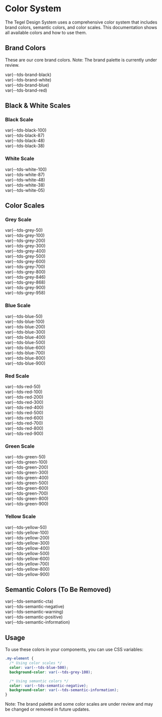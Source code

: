 
<Meta title="Foundations/Color System" />

<style>
{`
  .color-grid {
    display: flex;
    flex-direction: column;
    gap: 0px;
    margin-top: 48px;
    margin-bottom: 48px;
  }
  .color-item {
    display: flex;
    align-items: center;
    padding: 16px;
    color: white;
    min-height: 48px;
  }
  .color-item.light-text {
    color: #000;
  }
`}
</style>

# Color System

The Tegel Design System uses a comprehensive color system that includes brand colors, semantic colors, and color scales. This documentation shows all available colors and how to use them.

## Brand Colors

These are our core brand colors. Note: The brand palette is currently under review.

<div className="color-grid">
  <div className="color-item" style={{ backgroundColor: '#000' }}>var(--tds-brand-black)</div>
  <div className="color-item light-text" style={{ backgroundColor: '#fff', border: '1px solid #e5e5e5' }}>var(--tds-brand-white)</div>
  <div className="color-item" style={{ backgroundColor: '#041e42' }}>var(--tds-brand-blue)</div>
  <div className="color-item" style={{ backgroundColor: '#d6001c' }}>var(--tds-brand-red)</div>
</div>

## Black & White Scales

### Black Scale
<div className="color-grid">
  <div className="color-item" style={{ backgroundColor: 'rgb(0 0 0 / 100%)' }}>var(--tds-black-100)</div>
  <div className="color-item" style={{ backgroundColor: 'rgb(0 0 0 / 87%)' }}>var(--tds-black-87)</div>
  <div className="color-item" style={{ backgroundColor: 'rgb(0 0 0 / 48%)' }}>var(--tds-black-48)</div>
  <div className="color-item" style={{ backgroundColor: 'rgb(0 0 0 / 38%)' }}>var(--tds-black-38)</div>
</div>

### White Scale
<div className="color-grid">
  <div className="color-item light-text" style={{ backgroundColor: 'rgb(255 255 255 / 100%)', border: '1px solid #e5e5e5' }}>var(--tds-white-100)</div>
  <div className="color-item light-text" style={{ backgroundColor: 'rgb(255 255 255 / 87%)', border: '1px solid #e5e5e5' }}>var(--tds-white-87)</div>
  <div className="color-item light-text" style={{ backgroundColor: 'rgb(255 255 255 / 48%)', border: '1px solid #e5e5e5' }}>var(--tds-white-48)</div>
  <div className="color-item light-text" style={{ backgroundColor: 'rgb(255 255 255 / 38%)', border: '1px solid #e5e5e5' }}>var(--tds-white-38)</div>
  <div className="color-item light-text" style={{ backgroundColor: 'rgb(255 255 255 / 5%)', border: '1px solid #e5e5e5' }}>var(--tds-white-05)</div>
</div>

## Color Scales

### Grey Scale
<div className="color-grid">
  <div className="color-item light-text" style={{ backgroundColor: '#f9fafb' }}>var(--tds-grey-50)</div>
  <div className="color-item light-text" style={{ backgroundColor: '#edeff3' }}>var(--tds-grey-100)</div>
  <div className="color-item light-text" style={{ backgroundColor: '#e7e9ee' }}>var(--tds-grey-200)</div>
  <div className="color-item light-text" style={{ backgroundColor: '#dbdfe6' }}>var(--tds-grey-300)</div>
  <div className="color-item light-text" style={{ backgroundColor: '#cdd1db' }}>var(--tds-grey-400)</div>
  <div className="color-item light-text" style={{ backgroundColor: '#b0b7c4' }}>var(--tds-grey-500)</div>
  <div className="color-item" style={{ backgroundColor: '#868fa2' }}>var(--tds-grey-600)</div>
  <div className="color-item" style={{ backgroundColor: '#56657a' }}>var(--tds-grey-700)</div>
  <div className="color-item" style={{ backgroundColor: '#37414f' }}>var(--tds-grey-800)</div>
  <div className="color-item" style={{ backgroundColor: '#2b323d' }}>var(--tds-grey-846)</div>
  <div className="color-item" style={{ backgroundColor: '#242a33' }}>var(--tds-grey-868)</div>
  <div className="color-item" style={{ backgroundColor: '#1d2229' }}>var(--tds-grey-900)</div>
  <div className="color-item" style={{ backgroundColor: '#0d0f13' }}>var(--tds-grey-958)</div>
</div>

### Blue Scale
<div className="color-grid">
  <div className="color-item light-text" style={{ backgroundColor: '#e4e9f1' }}>var(--tds-blue-50)</div>
  <div className="color-item light-text" style={{ backgroundColor: '#bacde8' }}>var(--tds-blue-100)</div>
  <div className="color-item light-text" style={{ backgroundColor: '#87afe8' }}>var(--tds-blue-200)</div>
  <div className="color-item" style={{ backgroundColor: '#4a89f3' }}>var(--tds-blue-300)</div>
  <div className="color-item" style={{ backgroundColor: '#2b70d3' }}>var(--tds-blue-400)</div>
  <div className="color-item" style={{ backgroundColor: '#2058a8' }}>var(--tds-blue-500)</div>
  <div className="color-item" style={{ backgroundColor: '#16417f' }}>var(--tds-blue-600)</div>
  <div className="color-item" style={{ backgroundColor: '#0f3263' }}>var(--tds-blue-700)</div>
  <div className="color-item" style={{ backgroundColor: '#041e42' }}>var(--tds-blue-800)</div>
  <div className="color-item" style={{ backgroundColor: '#001533' }}>var(--tds-blue-900)</div>
</div>

### Red Scale
<div className="color-grid">
  <div className="color-item light-text" style={{ backgroundColor: '#fdf4f5' }}>var(--tds-red-50)</div>
  <div className="color-item light-text" style={{ backgroundColor: '#fadbdc' }}>var(--tds-red-100)</div>
  <div className="color-item light-text" style={{ backgroundColor: '#f8b6b7' }}>var(--tds-red-200)</div>
  <div className="color-item light-text" style={{ backgroundColor: '#f58e90' }}>var(--tds-red-300)</div>
  <div className="color-item" style={{ backgroundColor: '#f35359' }}>var(--tds-red-400)</div>
  <div className="color-item" style={{ backgroundColor: '#de2b36' }}>var(--tds-red-500)</div>
  <div className="color-item" style={{ backgroundColor: '#d6001c' }}>var(--tds-red-600)</div>
  <div className="color-item" style={{ backgroundColor: '#950a16' }}>var(--tds-red-700)</div>
  <div className="color-item" style={{ backgroundColor: '#6a080f' }}>var(--tds-red-800)</div>
  <div className="color-item" style={{ backgroundColor: '#450307' }}>var(--tds-red-900)</div>
</div>

### Green Scale
<div className="color-grid">
  <div className="color-item light-text" style={{ backgroundColor: '#f1f8f2' }}>var(--tds-green-50)</div>
  <div className="color-item light-text" style={{ backgroundColor: '#caebd0' }}>var(--tds-green-100)</div>
  <div className="color-item light-text" style={{ backgroundColor: '#a6d1ad' }}>var(--tds-green-200)</div>
  <div className="color-item light-text" style={{ backgroundColor: '#89b691' }}>var(--tds-green-300)</div>
  <div className="color-item" style={{ backgroundColor: '#539e63' }}>var(--tds-green-400)</div>
  <div className="color-item" style={{ backgroundColor: '#438151' }}>var(--tds-green-500)</div>
  <div className="color-item" style={{ backgroundColor: '#386e44' }}>var(--tds-green-600)</div>
  <div className="color-item" style={{ backgroundColor: '#2c5234' }}>var(--tds-green-700)</div>
  <div className="color-item" style={{ backgroundColor: '#1c3822' }}>var(--tds-green-800)</div>
  <div className="color-item" style={{ backgroundColor: '#112616' }}>var(--tds-green-900)</div>
</div>

### Yellow Scale
<div className="color-grid">
  <div className="color-item light-text" style={{ backgroundColor: '#f9eec3' }}>var(--tds-yellow-50)</div>
  <div className="color-item light-text" style={{ backgroundColor: '#f8e596' }}>var(--tds-yellow-100)</div>
  <div className="color-item light-text" style={{ backgroundColor: '#f4d65d' }}>var(--tds-yellow-200)</div>
  <div className="color-item light-text" style={{ backgroundColor: '#f1c21b' }}>var(--tds-yellow-300)</div>
  <div className="color-item light-text" style={{ backgroundColor: '#eaad06' }}>var(--tds-yellow-400)</div>
  <div className="color-item" style={{ backgroundColor: '#b87c14' }}>var(--tds-yellow-500)</div>
  <div className="color-item" style={{ backgroundColor: '#975717' }}>var(--tds-yellow-600)</div>
  <div className="color-item" style={{ backgroundColor: '#6b3b10' }}>var(--tds-yellow-700)</div>
  <div className="color-item" style={{ backgroundColor: '#4d260a' }}>var(--tds-yellow-800)</div>
  <div className="color-item" style={{ backgroundColor: '#361b07' }}>var(--tds-yellow-900)</div>
</div>

## Semantic Colors (To Be Removed)

<div className="color-grid">
  <div className="color-item" style={{ backgroundColor: '#0f3263' }}>var(--tds-semantic-cta)</div>
  <div className="color-item" style={{ backgroundColor: '#ff2340' }}>var(--tds-semantic-negative)</div>
  <div className="color-item light-text" style={{ backgroundColor: '#f1c21b' }}>var(--tds-semantic-warning)</div>
  <div className="color-item" style={{ backgroundColor: '#1dab8b' }}>var(--tds-semantic-positive)</div>
  <div className="color-item" style={{ backgroundColor: '#2b70d3' }}>var(--tds-semantic-information)</div>
</div>

## Usage

To use these colors in your components, you can use CSS variables:

```css
.my-element {
  /* Using color scales */
  color: var(--tds-blue-500);
  background-color: var(--tds-grey-100);

  /* Using semantic colors */
  color: var(--tds-semantic-negative);
  background-color: var(--tds-semantic-information);
}
```

Note: The brand palette and some color scales are under review and may be changed or removed in future updates.
